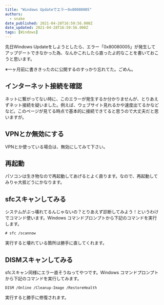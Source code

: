 ```yaml
---
title: "Windows Updateでエラー0x80080005"
authors:
  - snake
date_published: 2021-04-28T16:59:56.000Z
date_updated: 2021-04-28T16:59:56.000Z
tags: [Windows]
---
```


先日Windows Updateをしようとしたら、エラー「0x80080005」が発生してアップデートできなかった為、なんかこれしたら直ったよ的なことを書いておこうと思います。

※一ヶ月前に書ききったのに公開するのすっかり忘れてた。ごめん。

## インターネット接続を確認

ネットに繋がってない時に、このエラーが発生するか分かりませんが、とりあえずネット接続を疑いました。例えば、ウェブサイト見れるかや速度出てるかなどなど。このページが見てる時点で基本的に接続できてると思うので大丈夫だと思いますが。

## VPNとか無効にする

VPNとか使っている場合は、無効にしてみて下さい。

## 再起動

パソコンは生き物なので再起動してあげるとよく直ります。なので、再起動してみりゃ大抵どうにかなります。

## sfcスキャンしてみる

システムがぶっ壊れてるんじゃないの？とりあえず診断してみよう！というわけでコマンド使います。Windows コマンドプロンプトから下記のコマンドを実行します。

    # sfc /scannow

実行すると壊れている箇所は勝手に直してくれます。

## DISMスキャンしてみる

sfcスキャン同様にエラー直そうねってやつです。Windows コマンドプロンプトから下記のコマンドを実行してみます。

    DISM /Online /Cleanup-Image /RestoreHealth

実行すると勝手に修復されます。
